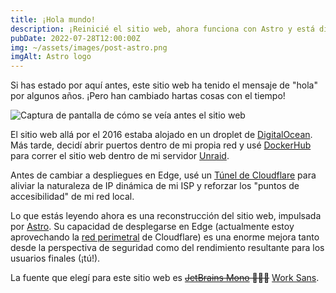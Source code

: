 ```yaml
---
title: ¡Hola mundo!
description: ¡Reinicié el sitio web, ahora funciona con Astro y está distribuido en Edge!
pubDate: 2022-07-28T12:00:00Z
img: ~/assets/images/post-astro.png
imgAlt: Astro logo
---
```


Si has estado por aquí antes, este sitio web ha tenido el mensaje de "hola" por algunos años. ¡Pero han cambiado hartas cosas con el tiempo!

<Image src={OldWebsiteImage} alt="Captura de pantalla de cómo se veía antes el sitio web" format="webp" />

El sitio web allá por el 2016 estaba alojado en un droplet de [DigitalOcean](https://digitalocean.com). Más tarde,
decidí abrir puertos dentro de mi propia red y usé [DockerHub](https://hub.docker.com/r/barrenechea/barrenechea-website)
para correr el sitio web dentro de mi servidor [Unraid](https://unraid.net).

Antes de cambiar a despliegues en Edge, usé un [Túnel de Cloudflare](https://www.cloudflare.com/es-es/products/tunnel/)
para aliviar la naturaleza de IP dinámica de mi ISP y reforzar los "puntos de accesibilidad" de mi red local.

Lo que estás leyendo ahora es una reconstrucción del sitio web, impulsada por [Astro](https://astro.build). Su capacidad
de desplegarse en Edge (actualmente estoy aprovechando la [red perimetral](https://www.cloudflare.com/es-es/learning/cdn/glossary/edge-server/) de Cloudflare) es una enorme mejora tanto desde la perspectiva de seguridad
como del rendimiento resultante para los usuarios finales (¡tú!).

La fuente que elegí para este sitio web es ~~[JetBrains Mono](https://www.jetbrains.com/lp/mono/) 👨🏻‍💻~~ [Work Sans](https://fonts.google.com/specimen/Work+Sans).
